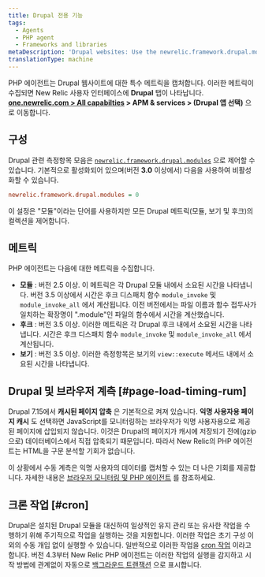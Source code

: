 ```yaml
---
title: Drupal 전용 기능
tags:
  - Agents
  - PHP agent
  - Frameworks and libraries
metaDescription: 'Drupal websites: Use the newrelic.framework.drupal.modules INI setting to capture special metrics for modules, hooks, views, and browser instrumentation.'
translationType: machine
---
```


PHP 에이전트는 Drupal 웹사이트에 대한 특수 메트릭을 캡처합니다. 이러한 메트릭이 수집되면 New Relic 사용자 인터페이스에 **Drupal** 탭이 나타납니다. **[one.newrelic.com > All capabilties](https://one.newrelic.com/all-capabilities) > APM & services > (Drupal 앱 선택)** 으로 이동합니다.

## 구성

Drupal 관련 측정항목 모음은 [`newrelic.framework.drupal.modules`](/docs/php/php-agent-phpini-settings#inivar-framework-drupal-modules) 으로 제어할 수 있습니다. 기본적으로 활성화되어 있으며(버전 **3.0** 이상에서) 다음을 사용하여 비활성화할 수 있습니다.

```ini
newrelic.framework.drupal.modules = 0
```

이 설정은 "모듈"이라는 단어를 사용하지만 모든 Drupal 메트릭(모듈, 보기 및 후크)의 컬렉션을 제어합니다.

## 메트릭

PHP 에이전트는 다음에 대한 메트릭을 수집합니다.

* **모듈** : 버전 2.5 이상. 이 메트릭은 각 Drupal 모듈 내에서 소요된 시간을 나타냅니다. 버전 3.5 이상에서 시간은 후크 디스패치 함수 `module_invoke` 및 `module_invoke_all` 에서 계산됩니다. 이전 버전에서는 파일 이름과 함수 접두사가 일치하는 확장명이 ".module"인 파일의 함수에서 시간을 계산했습니다.
* **후크** : 버전 3.5 이상. 이러한 메트릭은 각 Drupal 후크 내에서 소요된 시간을 나타냅니다. 시간은 후크 디스패치 함수 `module_invoke` 및 `module_invoke_all` 에서 계산됩니다.
* **보기** : 버전 3.5 이상. 이러한 측정항목은 보기의 `view::execute` 메서드 내에서 소요된 시간을 나타냅니다.

## Drupal 및 브라우저 계측 [#page-load-timing-rum]

Drupal 7.15에서 **캐시된 페이지 압축** 은 기본적으로 켜져 있습니다. **익명 사용자용 페이지 캐시** 도 선택하면 JavaScript를 모니터링하는 브라우저가 익명 사용자용으로 제공된 페이지에 삽입되지 않습니다. 이것은 Drupal의 페이지가 캐시에 저장되기 전에(gzip으로) 데이터베이스에서 직접 압축되기 때문입니다. 따라서 New Relic의 PHP 에이전트는 HTML을 구문 분석할 기회가 없습니다.

이 상황에서 수동 계측은 익명 사용자의 데이터를 캡처할 수 있는 더 나은 기회를 제공합니다. 자세한 내용은 [브라우저 모니터링 및 PHP 에이전트](/docs/php/page-load-timing-in-php) 를 참조하세요.

## 크론 작업 [#cron]

Drupal은 설치된 Drupal 모듈을 대신하여 일상적인 유지 관리 또는 유사한 작업을 수행하기 위해 주기적으로 작업을 실행하는 것을 지원합니다. 이러한 작업은 초기 구성 이외의 수동 개입 없이 실행할 수 있습니다. 일반적으로 이러한 작업을 [cron 작업](https://drupal.org/cron "링크가 새 창에서 열립니다.") 이라고 합니다. 버전 4.3부터 New Relic PHP 에이전트는 이러한 작업의 실행을 감지하고 시작 방법에 관계없이 자동으로 [백그라운드 트랜잭션](/docs/features/monitoring-background-processes#ui) 으로 표시합니다.
